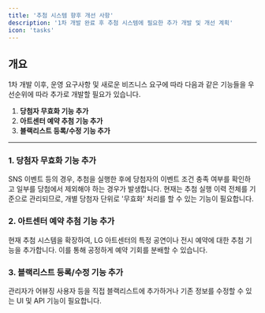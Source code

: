 ```yaml
---
title: '추첨 시스템 향후 개선 사항'
description: '1차 개발 완료 후 추첨 시스템에 필요한 추가 개발 및 개선 계획'
icon: 'tasks'
---
```


## 개요

1차 개발 이후, 운영 요구사항 및 새로운 비즈니스 요구에 따라 다음과 같은 기능들을 우선순위에 따라 추가로 개발할 필요가 있습니다.

1.  **당첨자 무효화 기능 추가**
2.  **아트센터 예약 추첨 기능 추가**
3.  **블랙리스트 등록/수정 기능 추가**

---

### 1. 당첨자 무효화 기능 추가

SNS 이벤트 등의 경우, 추첨을 실행한 후에 당첨자의 이벤트 조건 충족 여부를 확인하고 일부를 당첨에서 제외해야 하는 경우가 발생합니다. 현재는 추첨 실행 이력 전체를 기준으로 관리되므로, 개별 당첨자 단위로 '무효화' 처리를 할 수 있는 기능이 필요합니다.

### 2. 아트센터 예약 추첨 기능 추가

현재 추첨 시스템을 확장하여, LG 아트센터의 특정 공연이나 전시 예약에 대한 추첨 기능을 추가합니다. 이를 통해 공정하게 예약 기회를 분배할 수 있습니다.

### 3. 블랙리스트 등록/수정 기능 추가

관리자가 어뷰징 사용자 등을 직접 블랙리스트에 추가하거나 기존 정보를 수정할 수 있는 UI 및 API 기능이 필요합니다.